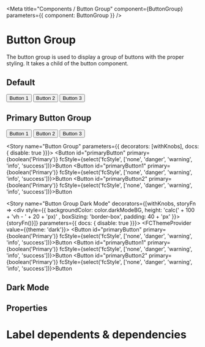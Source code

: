 

<Meta title="Components / Button Group" component={ButtonGroup} parameters={{ component: ButtonGroup }} />

# Button Group

The button group is used to display a group of buttons with the proper styling.  It takes a child of the button component.

## Default

<Preview>
  <ButtonGroup>
    <Button>Button 1</Button>
    <Button>Button 2</Button>
    <Button>Button 3</Button>
  </ButtonGroup>
</Preview>

## Primary Button Group

<Preview>
  <ButtonGroup>
    <Button primary>Button 1</Button>
    <Button primary>Button 2</Button>
    <Button primary>Button 3</Button>
  </ButtonGroup>
</Preview>



<Story name="Button Group" parameters={{ decorators: [withKnobs],  docs: { disable: true  }}}>
  <ButtonGroup>
    <Button  id="primaryButton" primary={boolean('Primary')} fcStyle={select('fcStyle', ['none', 'danger', 'warning', 'info', 'success'])}>Button</Button>
    <Button  id="primaryButton1" primary={boolean('Primary')} fcStyle={select('fcStyle', ['none', 'danger', 'warning', 'info', 'success'])}>Button</Button>
    <Button  id="primaryButton2" primary={boolean('Primary')} fcStyle={select('fcStyle', ['none', 'danger', 'warning', 'info', 'success'])}>Button</Button>
  </ButtonGroup>
</Story>

<Story name="Button Group Dark Mode" 
decorators={[withKnobs, storyFn => <div style={{ backgroundColor: color.darkModeBG, height: 'calc(' + 100 + 'vh - ' + 20 + 'px)' , boxSizing: 'border-box', padding: 40 + 'px' }}>{storyFn()}</div>]}
parameters={{ docs: { disable: true  }}}>
  <FCThemeProvider value={{theme: 'dark'}}>
    <ButtonGroup>
      <Button  id="primaryButton" primary={boolean('Primary')} fcStyle={select('fcStyle', ['none', 'danger', 'warning', 'info', 'success'])}>Button</Button>
      <Button  id="primaryButton1" primary={boolean('Primary')} fcStyle={select('fcStyle', ['none', 'danger', 'warning', 'info', 'success'])}>Button</Button>
      <Button  id="primaryButton2" primary={boolean('Primary')} fcStyle={select('fcStyle', ['none', 'danger', 'warning', 'info', 'success'])}>Button</Button>
    </ButtonGroup>
   </FCThemeProvider>
</Story>



## Dark Mode

<ButtonGroupDarkMode />

## Properties

<Props of={ButtonGroup} />

# Label dependents & dependencies

<DependenciesTable titleDependencies="Dependencies" titleDependents="Dependents" of={ButtonGroup} />
